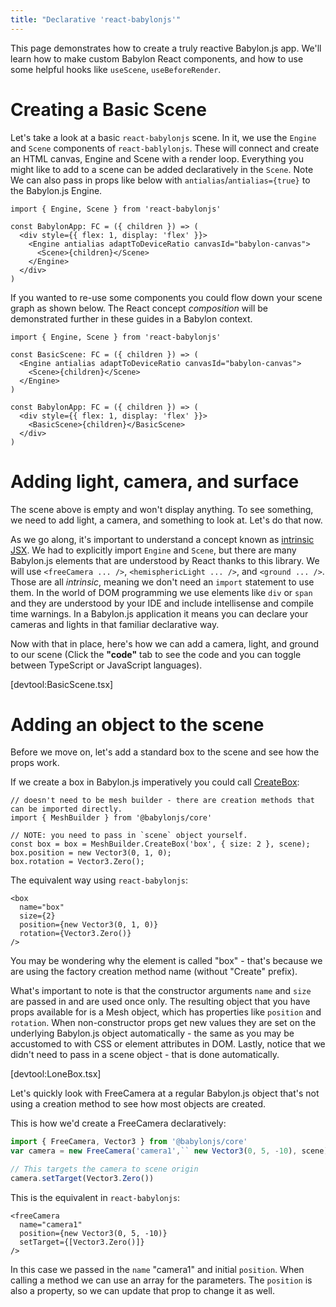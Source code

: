 ```yaml
---
title: "Declarative 'react-babylonjs'"
---
```


This page demonstrates how to create a truly reactive Babylon.js app. We'll
learn how to make custom Babylon React components, and how to use some helpful
hooks like `useScene`, `useBeforeRender`.

# Creating a Basic Scene

Let's take a look at a basic `react-babylonjs` scene. In it, we use the `Engine`
and `Scene` components of `react-bablylonjs`. These will connect and create an
HTML canvas, Engine and Scene with a render loop. Everything you might like to
add to a scene can be added declaratively in the `Scene`. Note We can also pass
in props like below with `antialias`/`antialias={true}` to the Babylon.js
Engine.

```tsx
import { Engine, Scene } from 'react-babylonjs'

const BabylonApp: FC = ({ children }) => (
  <div style={{ flex: 1, display: 'flex' }}>
    <Engine antialias adaptToDeviceRatio canvasId="babylon-canvas">
      <Scene>{children}</Scene>
    </Engine>
  </div>
)
```

If you wanted to re-use some components you could flow down your scene graph as
shown below. The React concept _composition_ will be demonstrated further in
these guides in a Babylon context.

```tsx
import { Engine, Scene } from 'react-babylonjs'

const BasicScene: FC = ({ children }) => (
  <Engine antialias adaptToDeviceRatio canvasId="babylon-canvas">
    <Scene>{children}</Scene>
  </Engine>
)

const BabylonApp: FC = ({ children }) => (
  <div style={{ flex: 1, display: 'flex' }}>
    <BasicScene>{children}</BasicScene>
  </div>
)
```

# Adding light, camera, and surface

The scene above is empty and won't display anything. To see something, we need
to add light, a camera, and something to look at. Let's do that now.

As we go along, it's important to understand a concept known as
[intrinsic JSX](https://www.typescriptlang.org/docs/handbook/jsx.html#intrinsic-elements).
We had to explicitly import `Engine` and `Scene`, but there are many Babylon.js
elements that are understood by React thanks to this library. We will use
`<freeCamera ... />`, `<hemisphericLight ... />`, and `<ground ... />`. Those
are all _intrinsic_, meaning we don't need an `import` statement to use them. In
the world of DOM programming we use elements like `div` or `span` and they are
understood by your IDE and include intellisense and compile time warnings. In a
Babylon.js application it means you can declare your cameras and lights in that
familiar declarative way.

Now with that in place, here's how we can add a camera, light, and ground to our
scene (Click the **"code"** tab to see the code and you can toggle between
TypeScript or JavaScript languages).

[devtool:BasicScene.tsx]

# Adding an object to the scene

Before we move on, let's add a standard box to the scene and see how the props
work.

If we create a box in Babylon.js imperatively you could call
[CreateBox](https://doc.babylonjs.com/typedoc/modules/BABYLON#CreateBox-2):

```
// doesn't need to be mesh builder - there are creation methods that can be imported directly.
import { MeshBuilder } from '@babylonjs/core'

// NOTE: you need to pass in `scene` object yourself.
const box = box = MeshBuilder.CreateBox('box', { size: 2 }, scene);
box.position = new Vector3(0, 1, 0);
box.rotation = Vector3.Zero();
```

The equivalent way using `react-babylonjs`:

```tsx
<box
  name="box"
  size={2}
  position={new Vector3(0, 1, 0)}
  rotation={Vector3.Zero()}
/>
```

You may be wondering why the element is called "box" - that's because we are
using the factory creation method name (without "Create" prefix).

What's important to note is that the constructor arguments `name` and `size` are
passed in and are used once only. The resulting object that you have props
available for is a Mesh object, which has properties like `position` and
`rotation`. When non-constructor props get new values they are set on the
underlying Babylon.js object automatically - the same as you may be accustomed
to with CSS or element attributes in DOM. Lastly, notice that we didn't need to
pass in a scene object - that is done automatically.

[devtool:LoneBox.tsx]

Let's quickly look with FreeCamera at a regular Babylon.js object that's not
using a creation method to see how most objects are created.

This is how we'd create a FreeCamera declaratively:

```typescript
import { FreeCamera, Vector3 } from '@babylonjs/core'
var camera = new FreeCamera('camera1',`` new Vector3(0, 5, -10), scene)

// This targets the camera to scene origin
camera.setTarget(Vector3.Zero())
```

This is the equivalent in `react-babylonjs`:

```tsx
<freeCamera
  name="camera1"
  position={new Vector3(0, 5, -10)}
  setTarget={[Vector3.Zero()]}
/>
```

In this case we passed in the `name` "camera1" and initial `position`. When
calling a method we can use an array for the parameters. The `position` is also
a property, so we can update that prop to change it as well.
